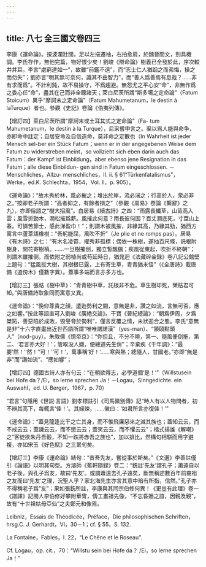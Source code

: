 ```yaml
---
---
---
```

title: 八七 全三國文卷四三
---




李康《運命論》。按波瀾壯闊，足以左挹遷袖，右拍愈肩，於魏晉間文，别具機調。李氏存作，無他完篇，物好恨少矣！劉峻《辯命論》樹義已全發於此，序次較井井耳。李言“處窮達如一”，故雖“前鑑不遠”，而“志士仁人猶蹈之而弗悔，操之而勿失”；劉亦言“明其無可奈何，識其不由智力”，而“善人爲善焉有息哉？……非有求而爲”。不計利鈍，故不易操守，不爲趨避。無怨尤之平心安“命”，非無作爲之委心任“命”，盡其在己而非全聽諸天；萊白尼茨所謂“斯多噶之定命論”（Fatum Stoicum）異乎“摩訶末之定命論”（Fatum Mahumetanum，le destin à laTurque）者也。參觀《史記》卷論《伯夷列傳》。

【增訂四】萊白尼茨所謂“摩訶末或土耳其式之定命論”（Fa- tum Mahumetanum，le destin à la Turque），尼采嘗申言之。渠以爲人能與命争，亦即命中註定；自居安命及自信造命，莫非命之定數也（In Wahrheit ist jeder Mensch sel-ber ein Stück Fatum；wenn er in der angegebenen Weise dem Fatum zu widerstreben meint，so vollzieht sich eben darin auch das Fatum：der Kampf ist Einbildung，aber ebenso jene Resignation in das Fatum；alle diese Einbildun- gen sind in Fatum eingeschlossen. －Menschliches，Allzu- menschliches，II. ii. § 61“Türkenfatalismus”，Werke，ed.K. Schlechta，1954，Vol. II，p. 905）。

《運命論》：“故木秀於林，風必摧之；堆出於岸，流必湍之；行高於人，衆必非之。”按即老子所謂：“高者抑之，有餘者損之”（參觀《周易》卷論《繫辭》之九），亦即俗語之“樹大招風”。白居易《續古詩》之四：“雨露長纖草，山苗高入雲；風雪折勁木，澗松摧爲薪。風摧此何意？雨長彼何因？百丈澗底死，寸莖山上春。可憐苦節士，感此涕盈巾！”；則謂木被風摧，非緣其高，乃緣其勁，猶西方寓言中蘆葦語橡樹：“吾躬能屈，風吹不折”（Je plie et ne romps pas）。居易《有木詩》之七：“有木名凌霄，擢秀非孤標；偶依一株樹，遂抽百尺條，託根附樹身，開花寄樹梢。……一旦樹摧倒，獨立暫飄颻；疾風從東起，吹折不終朝”；則謂木雖摧倒，而依附之弱植尚或苟延時日，猶晁迥《法藏碎金録》卷八記公館壁上題句：“猛風拔大樹，其樹根已露，上有寄生草，青青猶未悟”（《全唐詩》載唐備《道傍木》僅數字異）。蓋事多端而言亦多方也。

【增訂三】張祜《樹中草》：“青青樹中草，託根非不危。草生樹却死，榮枯君可知。”與唐備詩取象同而寓意又異。

《運命論》：“俛仰尊貴之顔，逶迤勢利之間，意無是非，讚之如流，言無可否，應之如響。”按此等語直可入劉峻《廣絶交論》。干寶《晉紀總論》：“朝爲伊周，夕爲桀跖，善惡陷於成敗，毁譽脅於勢利”，僅言反覆之情，未狀迎合之態。李氏“意無是非”十六字直畫出近世西語所謂“唯唯諾諾漢”（yes-man）、“頷頤點頭人”（nod-guy）。朱敦儒《憶帝京》：“你但且，不分不曉，第一、隨風便倒拖，第二、‘君言亦大好！’；管取没人嫌，便總道先生俏”；辛棄疾《千年調》：“最要‘然！’‘然！’‘可！’‘可！’，萬事稱‘好！’……寒與熱；總隨人，甘國老。”亦即“無是非”而“讚如流”、“應如響”；

【增訂四】德國古詩人亦有句云：“在朝欲得志，必學道個‘是！’”（Willstusein bei Hofe da？/Ei，so lerne sprechen Ja！－Logau，Sinngedichte. ein Auswahl，ed. U. Berger，1967，p. 70）

“君言”句隱用《世説·言語》劉孝標註引《司馬徽别傳》記“時人有以人物問者，初不辨其高下，每輒言‘佳！’。其婦諫，……徽曰：‘如君所言亦復佳！’”

《運命論》：“蓋見龍逢比干之亡其身，而不惟飛廉惡來之滅其族也；蓋知云云，而不戒云云；蓋譏云云，而不懲云云；蓋笑云云，而不懼云云”；楷式揚雄《解嘲》之“客徒欲朱丹吾轂，不知一跌將赤吾之族也”，加以排比，然構句相駢而用字避複，亦如宋玉《好色賦》之三累句矣。

【增訂三】李康《運命論》結句：“昔吾先友，嘗從事於斯矣。”《文選》李善註僅引《論語》以明其句型。方濬師《蕉軒隨録》卷二：“銑註‘先友’謂孔子；蕭遠自以老子後，與孔子爲友，故曰‘先友’。或謂蕭遠去孔子遠矣，斷無稱述數百年前裔祖之友而曰‘先友’之理，況聖人乎？家北海先生亦言其意中暗有所指，信然。”孔子亦不得稱老子爲“友”；果如張銑所註，李康與其同宗伯修何異！《更豈有此理》卷一《譜諢》記閩人李伯修好攀附華冑，倩工畫祖先像，“不忘昏姻之誼，因親及親”，故有“十世祖姑母亞仙”之夫鄭元和像焉。

Leibniz，Essais de Théodicée，Préface，Die philosophischen Schriften，hrsg.C. J. Gerhardt，VI，30－1；cf. § 55，S. 132.

La Fontaine，Fables，I. 22，“Le Chêne et le Roseau”.

Cf. Logau，op. cit.，70：“Willstu sein bei Hofe da？ /Ei，so lerne sprechen Ja！”